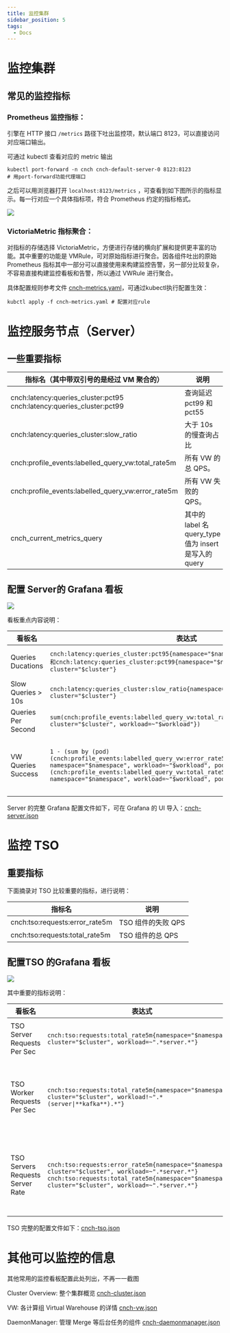 ```yaml
---
title: 监控集群
sidebar_position: 5
tags:
  - Docs
---
```


# 监控集群

## 常见的监控指标

### Prometheus 监控指标：

引擎在 HTTP 接口 `/metrics` 路径下吐出监控项，默认端口 8123，可以直接访问对应端口输出。

可通过 kubectl 查看对应的 metric 输出

```
kubectl port-forward -n cnch cnch-default-server-0 8123:8123
# 用port-forward功能代理端口

```

之后可以用浏览器打开 `localhost:8123/metrics` ，可查看到如下图所示的指标显示。每一行对应一个具体指标项，符合 Prometheus 约定的指标格式。

![](./assets/monitoring/boxcnMqU9e8xvq46v7IH9ORtLCf.png)

### VictoriaMetric 指标聚合：

对指标的存储选择 VictoriaMetric，方便进行存储的横向扩展和提供更丰富的功能。其中重要的功能是 VMRule，可对原始指标进行聚合。因各组件吐出的原始 Prometheus 指标其中一部分可以直接使用来构建监控告警，另一部分比较复杂，不容易直接构建监控看板和告警，所以通过 VWRule 进行聚合。

具体配置规则参考文件 [cnch-metrics.yaml](./assets/monitoring/cnch-metrics.yaml)，可通过kubectl执行配置生效：

```
kubctl apply -f cnch-metrics.yaml # 配置对应rule
```

# 监控服务节点（Server）

## 一些重要指标

| 指标名（其中带双引号的是经过 VM 聚合的）                              | 说明                                                  |
| --------------------------------------------------------------------- | ----------------------------------------------------- |
| cnch:latency:queries_cluster:pct95 cnch:latency:queries_cluster:pct99 | 查询延迟 pct99 和 pct55                               |
| cnch:latency:queries_cluster:slow_ratio                               | 大于 10s 的慢查询占比                                 |
| cnch:profile_events:labelled_query_vw:total_rate5m                    | 所有 VW 的总 QPS。                                    |
| cnch:profile_events:labelled_query_vw:error_rate5m                    | 所有 VW 失败的 QPS。                                  |
| cnch_current_metrics_query                                            | 其中的 label 名 query_type 值为 insert 是写入的 query |

## 配置 Server的 Grafana 看板

![](./assets/monitoring/boxcnvwueXWFISCRgsRJ66J2vKb.jpeg)

看板重点内容说明：

| 看板名             | 表达式                                                                                                                                                                                                                                                                                                      | 说明                                                     |
| ------------------ | ----------------------------------------------------------------------------------------------------------------------------------------------------------------------------------------------------------------------------------------------------------------------------------------------------------- | -------------------------------------------------------- |
| Queries Ducations  | `cnch:latency:queries_cluster:pct95{namespace="$namespace", cluster="$cluster"}和cnch:latency:queries_cluster:pct99{namespace="$namespace", cluster="$cluster"}`                                                                                                                                            | 查询延迟的 P99 和 P95 值。                               |
| Slow Queries > 10s | `cnch:latency:queries_cluster:slow_ratio{namespace="$namespace", cluster="$cluster"}`                                                                                                                                                                                                                       | 大于 10s 的慢查询占比                                    |
| Queries Per Second | `sum(cnch:profile_events:labelled_query_vw:total_rate5m{namespace="$namespace", cluster="$cluster", workload=~"$workload"})`                                                                                                                                                                                | 所有 VW 的总 QPS。                                       |
| VW Queries Success | `1 - (sum by (pod) (cnch:profile_events:labelled_query_vw:error_rate5m{cluster="$cluster", namespace="$namespace", workload=~"$workload", pod=~"$pod"}) sum by (pod) (cnch:profile_events:labelled_query_vw:total_rate5m{cluster="$cluster", namespace="$namespace", workload=~"$workload", pod=~"$pod"}))` | 使用 error_rate5m 和 total_rate5m 相减和除后，得到成功率 |

Server 的完整 Grafana 配置文件如下，可在 Grafana 的 UI 导入：[cnch-server.json](./assets/monitoring/cnch-server.json)

# 监控 TSO

## 重要指标

下面摘录对 TSO 比较重要的指标，进行说明：

| 指标名                         | 说明               |
| ------------------------------ | ------------------ |
| cnch:tso:requests:error_rate5m | TSO 组件的失败 QPS |
| cnch:tso:requests:total_rate5m | TSO 组件的总 QPS   |

## 配置TSO 的Grafana 看板

![](./assets/monitoring/boxcn3CLoRUlpCEDJnEy8f6dxPe.jpeg)

其中重要的指标说明：

| 看板名                           | 表达式                                                                                                                                                                                                  | 说明                                                      |
| -------------------------------- | ------------------------------------------------------------------------------------------------------------------------------------------------------------------------------------------------------- | --------------------------------------------------------- |
| TSO Server Requests Per Sec      | `cnch:tso:requests:total_rate5m{namespace="$namespace", cluster="$cluster", workload=~".*server.*"}`                                                                                                    | Server 组件对 TSO 查询的的 QPS                            |
| TSO Worker Requests Per Sec      | `cnch:tso:requests:total_rate5m{namespace="$namespace", cluster="$cluster", workload!~".*(server\|**kafka**).*"}`                                                                                       | 去除 server 和 kafka，只看各 worker 对 TSO 的请求 QPS     |
| TSO Servers Requests Server Rate | `cnch:tso:requests:error_rate5m{namespace="$namespace", cluster="$cluster", workload=~".*server.*"} cnch:tso:requests:total_rate5m{namespace="$namespace", cluster="$cluster", workload=~".*server.*"}` | 用 error_rate 和 total_rate 相除，过滤出 TSO 查询的失败率 |

TSO 完整的配置文件如下：[cnch-tso.json](./assets/monitoring/cnch-tso.json)

# 其他可以监控的信息

其他常用的监控看板配置此处列出，不再一一截图

Cluster Overview: 整个集群概览 [cnch-cluster.json](./assets/monitoring/cnch-cluster.json)

VW: 各计算组 Virtual Warehouse 的详情 [cnch-vw.json](./assets/monitoring/cnch-vw.json)

DaemonManager: 管理 Merge 等后台任务的组件 [cnch-daemonmanager.json](./assets/monitoring/cnch-daemonmanager.json)
